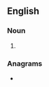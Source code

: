 ==English==

===Noun===
{{head|en|noun plural form}}

# {{plural of|auntie|lang=en}}

===Anagrams===
* {{anagrams|en|Uniates|sinuate|suanite}}